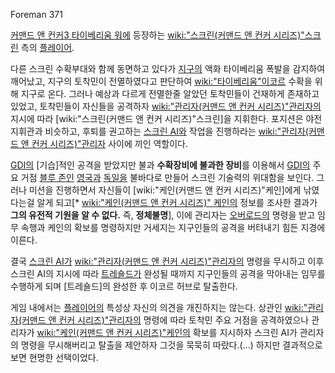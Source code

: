 Foreman 371

[[커맨드 앤 컨커3 타이베리움 워]]에 등장하는 [[wiki:"스크린(커맨드 앤 컨커 시리즈)"스크린]] 측의 [[플레이어]].

다른 스크린 수확부대와 함께 동면하고 있다가 [[지구]]의 액화 타이베리움 폭발을 감지하여 깨어났고, 지구의 토착민이 전멸하였다고 판단하여 [[wiki:"타이베리움"이코르]] 수확을 위해 지구로 온다. 그러나 예상과 다르게 전멸한줄 알았던 토착민들이 건재하게 존재하고 있었고, 토착민들이 자신들을 공격하자 [[wiki:"관리자(커맨드 앤 컨커 시리즈)"관리자]]의 지시에 따라 [wiki:"스크린(커맨드 앤 컨커 시리즈)"스크린]을 지휘한다. 포지션은 야전 지휘관과 비슷하고, 후퇴를 권고하는 [[스크린 AI]]와 작업을 진행하라는 [[wiki:"관리자(커맨드 앤 컨커 시리즈)"관리자]] 사이에 끼인 역할이다.

[[GDI]]의 [기습]적인 공격을 받았지만 불과 '''수확장비에 불과한 장비'''를 이용해서 [[GDI]]의 주요 거점 [[블루 존]]인 [[영국]]과 [[독일]]을 불바다로 만들어 스크린 기술력의 위대함을 보인다. 그러나 미션을 진행하면서 자신들이 [wiki:"케인(커맨드 앤 컨커 시리즈)"케인]에게 낚였다는걸 알게 되고[* [[wiki:"케인(커맨드 앤 컨커 시리즈)" 케인]]의 정보를 조사한 결과가 '''그의 유전적 기원을 알 수 없다.''' 즉, '''정체불명'''], 이에 관리자는 [[오버로드]]의 명령을 받고 임무 속행과 케인의 확보를 명령하지만 거세지는 지구인들의 공격을 버텨내기 힘든 지경에 이른다. 

결국 [[스크린 AI]]가 [[wiki:"관리자(커맨드 앤 컨커 시리즈)"관리자]]의 명령을 무시하고 이후 스크린 AI의 지시에 따라 [[트레숄드]]가 완성될 때까지 지구인들의 공격을 막아내는 임무를 수행하게 되며 [트레숄드]의 완성한 후 이코르 허브로 탈출한다.

게임 내에서는 [[플레이어]]의 특성상 자신의 의견을 개진하지는 않는다. 상관인 [[wiki:"관리자(커맨드 앤 컨커 시리즈)"관리자]]의 명령에 따라 토착민 주요 거점을 공격하였으나 관리자가 [[wiki:"케인(커맨드 앤 컨커 시리즈)"케인]]의 확보를 지시하자 스크린 AI가 관리자의 명령을 무시해버리고 탈출을 제안하자 그것을 묵묵히 따랐다.(...) 하지만 결과적으로 보면 현명한 선택이었다.
